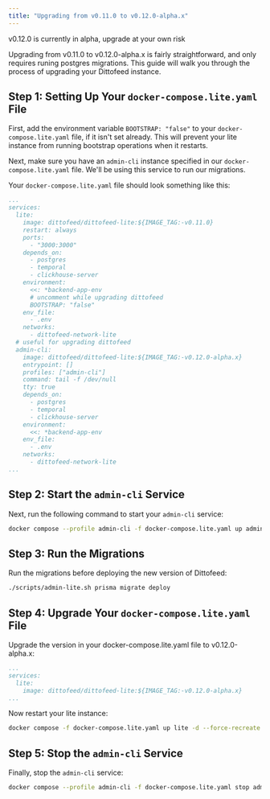 ```yaml
---
title: "Upgrading from v0.11.0 to v0.12.0-alpha.x"
---
```


<Warning> v0.12.0 is currently in alpha, upgrade at your own risk</Warning>

Upgrading from v0.11.0 to v0.12.0-alpha.x is fairly straightforward, and only requires runing postgres migrations. This guide will walk you through the process of upgrading your Dittofeed instance.


## Step 1: Setting Up Your `docker-compose.lite.yaml` File

First, add the environment variable `BOOTSTRAP: "false"` to your `docker-compose.lite.yaml` file, if it isn't set already. This will prevent your lite instance from running bootstrap operations when it restarts. 

Next, make sure you have an `admin-cli` instance specified in our `docker-compose.lite.yaml` file. We'll be using this service to run our migrations.

Your `docker-compose.lite.yaml` file should look something like this:

```yaml
...
services:
  lite:
    image: dittofeed/dittofeed-lite:${IMAGE_TAG:-v0.11.0}
    restart: always
    ports:
      - "3000:3000"
    depends_on:
      - postgres
      - temporal
      - clickhouse-server
    environment:
      <<: *backend-app-env
      # uncomment while upgrading dittofeed
      BOOTSTRAP: "false"
    env_file:
      - .env
    networks:
      - dittofeed-network-lite
  # useful for upgrading dittofeed
  admin-cli:
    image: dittofeed/dittofeed-lite:${IMAGE_TAG:-v0.12.0-alpha.x}
    entrypoint: []
    profiles: ["admin-cli"]
    command: tail -f /dev/null
    tty: true
    depends_on:
      - postgres
      - temporal
      - clickhouse-server
    environment:
      <<: *backend-app-env
    env_file:
      - .env
    networks:
      - dittofeed-network-lite
...
```

## Step 2: Start the `admin-cli` Service

Next, run the following command to start your `admin-cli` service:

```bash
docker compose --profile admin-cli -f docker-compose.lite.yaml up admin-cli -d
```

## Step 3: Run the Migrations 

Run the migrations before deploying the new version of Dittofeed:

```bash
./scripts/admin-lite.sh prisma migrate deploy
```

## Step 4: Upgrade Your `docker-compose.lite.yaml` File

Upgrade the version in your docker-compose.lite.yaml file to v0.12.0-alpha.x:

```yaml
...
services:
  lite:
    image: dittofeed/dittofeed-lite:${IMAGE_TAG:-v0.12.0-alpha.x}
...
```

Now restart your lite instance:

```bash
docker compose -f docker-compose.lite.yaml up lite -d --force-recreate
```

## Step 5: Stop the `admin-cli` Service

Finally, stop the `admin-cli` service:

```bash
docker compose --profile admin-cli -f docker-compose.lite.yaml stop admin-cli
```
